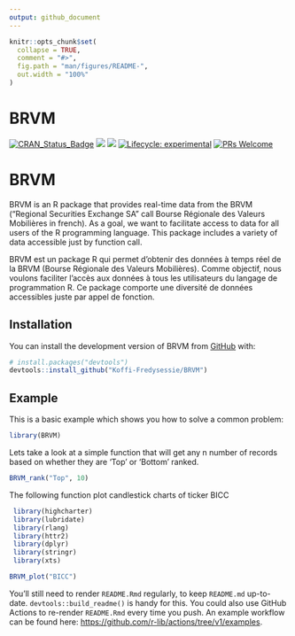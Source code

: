 ```yaml
---
output: github_document
---
```


<!-- README.md is generated from README.Rmd. Please edit that file -->

```r
knitr::opts_chunk$set(
  collapse = TRUE,
  comment = "#>",
  fig.path = "man/figures/README-",
  out.width = "100%"
)
```

# BRVM

<!-- badges: start -->
[![CRAN_Status_Badge](http://www.r-pkg.org/badges/version/BRVM)](https://cran.r-project.org/package=BRVM)
![](https://cranlogs.r-pkg.org/badges/BRVM)
![](https://cranlogs.r-pkg.org/badges/grand-total/BRVM)
[![Lifecycle: experimental](https://img.shields.io/badge/lifecycle-experimental-orange.svg)](https://lifecycle.r-lib.org/articles/stages.html##experimental)
[![PRs Welcome](https://img.shields.io/badge/PRs-welcome-brightgreen.svg?style=flat-square)](https://makeapullrequest.com)
<!-- badges: end -->

# BRVM
BRVM is an R package that provides real-time data from the BRVM ("Regional Securities Exchange SA" call Bourse Régionale des Valeurs Mobilières in french).  As a goal, we want to facilitate access to data for all users of the R programming language. This package includes a variety of data accessible just by function call.

BRVM est un package R qui permet d’obtenir des données à temps réel de la BRVM (Bourse Régionale des Valeurs Mobilières). Comme objectif, nous voulons faciliter l’accès aux données à tous les utilisateurs du langage de programmation R. Ce package comporte une diversité de données accessibles juste par appel de fonction.


## Installation

You can install the development version of BRVM from [GitHub](https://github.com/) with:

``` r
# install.packages("devtools")
devtools::install_github("Koffi-Fredysessie/BRVM")
```

## Example

This is a basic example which shows you how to solve a common problem:

```r
library(BRVM)
```

Lets take a look at a simple function that will get any n number of records based
on whether they are 'Top' or 'Bottom' ranked.

```r
BRVM_rank("Top", 10)
```

The following function plot candlestick charts of ticker BICC

```r
 library(highcharter)
 library(lubridate)
 library(rlang)
 library(httr2)
 library(dplyr)
 library(stringr)
 library(xts)

BRVM_plot("BICC")
```

You'll still need to render `README.Rmd` regularly, to keep `README.md` up-to-date. `devtools::build_readme()` is handy for this. You could also use GitHub Actions to re-render `README.Rmd` every time you push. An example workflow can be found here: <https://github.com/r-lib/actions/tree/v1/examples>.

